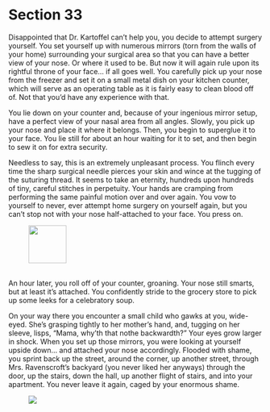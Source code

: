 # Section 33 {#sec-33}

Disappointed that Dr. Kartoffel can’t help you, you decide to attempt surgery yourself. You set yourself up with numerous mirrors (torn from the walls of your home) surrounding your surgical area so that you can have a better view of your nose. Or where it used to be. But now it will again rule upon its rightful throne of your face… if all goes well. You carefully pick up your nose from the freezer and set it on a small metal dish on your kitchen counter, which will serve as an operating table as it is fairly easy to clean blood off of. Not that you’d have any experience with that.

You lie down on your counter and, because of your ingenious mirror setup, have a perfect view of your nasal area from all angles. Slowly, you pick up your nose and place it where it belongs. Then, you begin to superglue it to your face. You lie still for about an hour waiting for it to set, and then begin to sew it on for extra security.

Needless to say, this is an extremely unpleasant process. You flinch every time the sharp surgical needle pierces your skin and wince at the tugging of the suturing thread. It seems to take an eternity, hundreds upon hundreds of tiny, careful stitches in perpetuity. Your hands are cramping from performing the same painful motion over and over again. You vow to yourself to never, ever attempt home surgery on yourself again, but you can’t stop not with your nose half-attached to your face. You press on.

![&nbsp;](images/compass.svg){width=75}

An hour later, you roll off of your counter, groaning. Your nose still smarts, but at least it’s attached. You confidently stride to the grocery store to pick up some leeks for a celebratory soup. 

On your way there you encounter a small child who gawks at you, wide-eyed. She’s grasping tightly to her mother’s hand, and, tugging on her sleeve, lisps, “Mama, why’th that nothe backwardth?” Your eyes grow larger in shock. When you set up those mirrors, you were looking at yourself upside down… and attached your nose accordingly. Flooded with shame, you sprint back up the street, around the corner, up another street, through Mrs. Ravenscroft’s backyard (you never liked her anyways) through the door, up the stairs, down the hall, up another flight of stairs, and into your apartment. You never leave it again, caged by your enormous shame.

![&nbsp;](images/x.svg)
